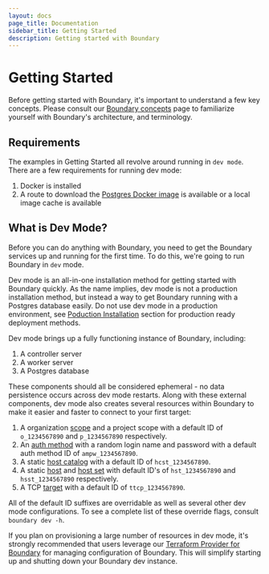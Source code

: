 ```yaml
---
layout: docs
page_title: Documentation
sidebar_title: Getting Started
description: Getting started with Boundary
---
```


# Getting Started

Before getting started with Boundary, it's important to understand a few key concepts. Please consult our [Boundary concepts](/docs/concepts) page to familiarize yourself with Boundary's architecture, and terminology.

## Requirements

The examples in Getting Started all revolve around running in `dev mode`. There are a few requirements for running dev mode:

1. Docker is installed
2. A route to download the [Postgres Docker image](https://hub.docker.com/_/postgres) is available or a local image cache is available

## What is Dev Mode?

Before you can do anything with Boundary, you need to get the Boundary services up and running for the first time. To do this, we're going to run Boundary in `dev` mode.

Dev mode is an all-in-one installation method for getting started with Boundary quickly. As the name implies,
dev mode is not a production installation method, but instead a way to get Boundary running with a Postgres
database easily. Do not use dev mode in a production environment, see [Poduction Installation](/docs/installing/production) section for
production ready deployment methods.

Dev mode brings up a fully functioning instance of Boundary, including:

1. A controller server
2. A worker server
3. A Postgres database

These components should all be considered ephemeral - no data persistence occurs across dev mode restarts. Along with these external components, dev mode also creates several resources within Boundary to make it easier and faster to connect to your first target:

1. A organization [scope](/docs/concepts/domain-model/scopes) and a project scope with a default ID of `o_1234567890` and `p_1234567890` respectively.
1. An [auth method](/docs/concepts/domain-model/auth-methods) with a random login name and password with a default auth method ID of `ampw_1234567890`.
1. A static [host catalog](/docs/concepts/domain-model/host-catalogs) with a default ID of `hcst_1234567890`.
1. A static [host](/docs/concepts/domain-model/hosts) and [host set](/docs/concepts/domain-model/host-sets) with default ID's of `hst_1234567890` and `hsst_1234567890` respectively.
1. A TCP [target](/docs/concepts/domain-model/targets) with a default ID of `ttcp_1234567890`.

All of the default ID suffixes are overridable as well as several other dev mode configurations. To see a complete list of these override flags, consult `boundary dev -h`.

If you plan on provisioning a large number of resources in dev mode, it's strongly recommended that users leverage our [Terraform Provider for Boundary](https://github.com/hashicorp/terraform-provider-boundary) for managing configuration of Boundary. This will simplify starting up and shutting down your Boundary dev instance.
